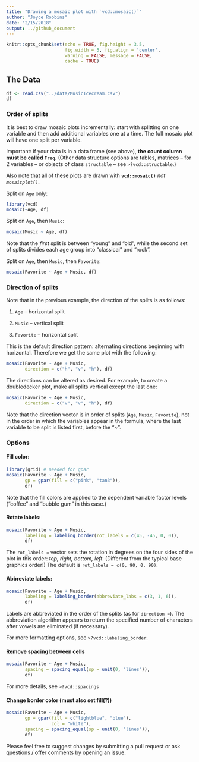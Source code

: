 ```yaml
---
title: "Drawing a mosaic plot with `vcd::mosaic()`"
author: "Joyce Robbins"
date: "2/15/2018"
output: ../github_document
---
```


```r
knitr::opts_chunk$set(echo = TRUE, fig.height = 3.5,
                      fig.width = 5, fig.align = 'center',
                      warning = FALSE, message = FALSE,
                      cache = TRUE)
```

## The Data

```r
df <- read.csv("../data/MusicIcecream.csv")
df
```

### Order of splits

It is best to draw mosaic plots incrementally: start with splitting on one variable and then add additional variables one at a time.  The full mosaic plot will have one split per variable.

Important: if your data is in a data frame (see above), **the count column must be called `Freq`**. (Other data structure options are tables, matrices -- for 2 variables -- or objects of class `structable` -- see `>?vcd::structable`.)

Also note that all of these plots are drawn with **`vcd::mosaic()`** *not `mosaicplot()`*.

Split on `Age` only:

```r
library(vcd)
mosaic(~Age, df)
```

Split on `Age`, then `Music`:

```r
mosaic(Music ~ Age, df)
```

Note that the *first* split is between "young" and "old", while the second set of splits divides each age group into "classical" and "rock".

Split on `Age`, then `Music`, then `Favorite`:

```r
mosaic(Favorite ~ Age + Music, df)
```

### Direction of splits

Note that in the previous example, the direction of the splits is as follows:

1. `Age` -- horizontal split

2. `Music` -- vertical split

3. `Favorite` -- horizontal split

This is the default direction pattern: alternating directions beginning with horizontal. Therefore we get the same plot with the following:

```r
mosaic(Favorite ~ Age + Music, 
       direction = c("h", "v", "h"), df)
```

The directions can be altered as desired.  For example, to create a doubledecker plot, make all splits vertical except the last one:

```r
mosaic(Favorite ~ Age + Music,
       direction = c("v", "v", "h"), df)
```

Note that the direction vector is in order of splits (`Age`, `Music`, `Favorite`), not in the order in which the variables appear in the formula, where the last variable to be split is listed first, before the "~".

### Options

#### Fill color:

```r
library(grid) # needed for gpar
mosaic(Favorite ~ Age + Music, 
       gp = gpar(fill = c("pink", "tan3")),
       df)
```

Note that the fill colors are applied to the dependent variable factor levels ("coffee" and "bubble gum" in this case.) 

#### Rotate labels:

```r
mosaic(Favorite ~ Age + Music, 
       labeling = labeling_border(rot_labels = c(45, -45, 0, 0)),
       df)
```

The `rot_labels = ` vector sets the rotation in degrees on the four sides of the plot in this order: *top, right, bottom, left*. (Different from the typical base graphics order!) The default is `rot_labels = c(0, 90, 0, 90)`.

#### Abbreviate labels:

```r
mosaic(Favorite ~ Age + Music, 
       labeling = labeling_border(abbreviate_labs = c(3, 1, 6)), 
       df)
```

Labels are abbreviated in the order of the splits (as for `direction = `). The abbreviation algorithm appears to return the specified number of characters after vowels are eliminated (if necessary).

For more formatting options, see `>?vcd::labeling_border`.

#### Remove spacing between cells

```r
mosaic(Favorite ~ Age + Music,
       spacing = spacing_equal(sp = unit(0, "lines")),
       df)
```

For more details, see `>?vcd::spacings`

#### Change border color (must also set fill(?))

```r
mosaic(Favorite ~ Age + Music,
       gp = gpar(fill = c("lightblue", "blue"),
                 col = "white"),
       spacing = spacing_equal(sp = unit(0, "lines")),
       df)
```

Please feel free to suggest changes by submitting a pull request or ask questions / offer comments by opening an issue.
